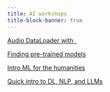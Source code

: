 ```yaml
---
title: AI workshops
title-block-banner: true
---
```


:::{layout="[5, 5, 5, 5]"}

:::{.card .mb-3}

:::{.card-body2}

[Audio DataLoader with &nbsp;![](img/logo_pytorch.svg){width="1em" fig-alt="noshadow"}](pt/ws_audio_dataloader.qmd){.card-title-ws .stretched-link}

:::

:::

:::{.card .mb-3}

:::{.card-body2}

[Finding pre-trained models](pt/ws_pretrained_models.qmd){.card-title-ws .stretched-link}

:::

:::

:::{.card .mb-3}

:::{.card-body2}

[Intro ML for the humanities](ws_hss_intro.qmd){.card-title-ws .stretched-link}

:::

:::

:::{.card .mb-3}

:::{.card-body2}

[Quick intro to DL, NLP, and LLMs](ws_dl_nlp_llm.qmd){.card-title-ws .stretched-link}

:::

:::

:::
     
